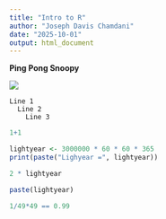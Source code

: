 ```yaml
---
title: "Intro to R"
author: "Joseph Davis Chamdani"
date: "2025-10-01"
output: html_document
---
```


**Ping Pong Snoopy**

![](ping-pong.jpg)

```
Line 1
  Line 2
    Line 3
```

``` r
1+1
```

```r
lightyear <- 3000000 * 60 * 60 * 365
print(paste("Lighyear =", lightyear))
```

```r
2 * lightyear
```

```r
paste(lightyear)
```

```r
1/49*49 == 0.99
``` 


